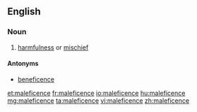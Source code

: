 ==English==

===Noun===
{{en-noun|~}}

# [[harmfulness]] or [[mischief]]

====Antonyms====
* [[beneficence]]

[[et:maleficence]]
[[fr:maleficence]]
[[io:maleficence]]
[[hu:maleficence]]
[[mg:maleficence]]
[[ta:maleficence]]
[[vi:maleficence]]
[[zh:maleficence]]